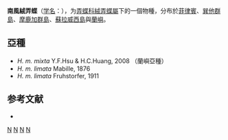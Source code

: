 {{NoteTA
|G1=Butterfly
}}
{{Speciesbox
| taxon = Hasora mixta
| image = Hasora mixta limata.jpg
| image_caption = 南風絨弄蝶蘭嶼亞種（''H. m. limata''）
| binomial_authority = Mabille, 1876
| synonyms = 
|}}

'''南風絨弄蝶'''（[[学名|学名]]：{{lang|la|'''''Hasora mixta'''''}}），为[[弄蝶科|弄蝶科]][[絨弄蝶屬|絨弄蝶屬]]下的一個物種，分布於[[菲律賓|菲律賓]]、[[巽他群島|巽他群島]]、[[摩鹿加群島|摩鹿加群島]]、[[蘇拉威西島|蘇拉威西島]]與[[蘭嶼|蘭嶼]]。

== 亞種 ==
*''H. m. mixta'' Y.F.Hsu & H.C.Huang, 2008 （蘭嶼亞種）
*''H. m. limata'' Mabille, 1876
*''H. m. limata'' Fruhstorfer, 1911

== 参考文献 ==
{{refbegin}}
* {{TaiBNET| zh=南風絨弄蝶 | id=424673 | binomial=Hasora mixta subsp. limata | authority=Hsu & Huang, 2008 | var= | accessdate=2014-10-25}}
{{refend}}

{{taxonbar}}
[[Category:_1876年描述的昆虫|N]]
[[Category:趾弄蝶屬|N]]
[[Category:台灣特有亞種|N]]
[[Category:臺灣蝴蝶|N]]